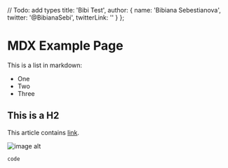 // Todo: add types
  title: 'Bibi Test',
  author: {
    name: 'Bibiana Sebestianova',
    twitter: '@BibianaSebi',
    twitterLink: ''
  }
};

# MDX Example Page

<div className="mt-6">
  <AuthorCard author={meta.author} />
</div>

This is a list in markdown:
- One
- Two
- Three

## This is a H2

This article contains [link](www.google.com).

![image alt](https://tailwindcss.com/_next/static/media/convertkit.f7d59618.png)

```bash
code
```
